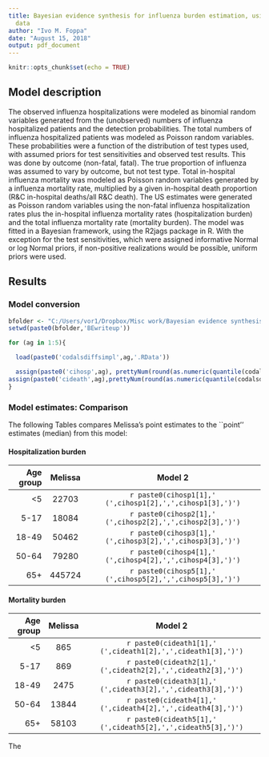 ```yaml
---
title: Bayesian evidence synthesis for influenza burden estimation, using FluSurv-Net
  data
author: "Ivo M. Foppa"
date: "August 15, 2018"
output: pdf_document
---
```

```r
knitr::opts_chunk$set(echo = TRUE)
```

## Model description

The observed influenza hospitalizations were modeled as binomial random variables generated from the (unobserved) numbers of influenza hospitalized patients and the detection probabilities. 
The total numbers of influenza hospitalized patients was modeled as Poisson random variables.
These probabilities were a function of the distribution of test types used, with assumed priors for test sensitivities and observed test results. This was done by outcome (non-fatal, fatal). The true proportion of influenza was assumed to vary by outcome, but not test type. Total in-hospital influenza mortality was modeled as Poisson random variables generated by a influenza mortality rate, multiplied by a given in-hospital death proportion (R&C in-hospital deaths/all R&C death). The US estimates were generated as Poisson random variables using the non-fatal influenza hospitalization rates plus the in-hospital influenza mortality rates (hospitalization burden) and the total influenza mortality rate (mortality burden). The model was fitted in a Bayesian framework, using the R2jags package in R. With the exception for the test sensitivities, which were assigned informative Normal or log Normal priors, if non-positive realizations would be possible, uniform priors were used.

## Results
### Model conversion
```r

bfolder <- "C:/Users/vor1/Dropbox/Misc work/Bayesian evidence synthesis/Bayesian-evidence-synthesis-for-influenza-burden/" #this is an example ...
setwd(paste0(bfolder,'BEwriteup'))

for (ag in 1:5){

  load(paste0('codalsdiffsimpl',ag,'.RData'))

  assign(paste0('cihosp',ag), prettyNum(round(as.numeric(quantile(codalsdiffsimpl$USfluhosp,probs = c(.5,.025,.975))))))
assign(paste0('cideath',ag),prettyNum(round(as.numeric(quantile(codalsdiffsimpl$USfludeath,probs = c(.5,.025,.975))))))
}

```

### Model estimates: Comparison
The following Tables compares Melissa's point estimates to the ``point'' estimates (median) from this model:

#### Hospitalization burden

  Age group  Melissa    Model 2 
----------- --------- -----------
<5           22703     `r paste0(cihosp1[1],' (',cihosp1[2],',',cihosp1[3],')')`
5-17         18084    `r paste0(cihosp2[1],' (',cihosp2[2],',',cihosp2[3],')')`
18-49         50462   `r paste0(cihosp3[1],' (',cihosp3[2],',',cihosp3[3],')')`
50-64         79280    `r paste0(cihosp4[1],' (',cihosp4[2],',',cihosp4[3],')')`
65+           445724   `r paste0(cihosp5[1],' (',cihosp5[2],',',cihosp5[3],')')`

#### Mortality burden

  Age group  Melissa    Model 2 
----------- ---------- ---------
<5           865	     `r paste0(cideath1[1],' (',cideath1[2],',',cideath1[3],')')`
5-17         869       `r paste0(cideath2[1],' (',cideath2[2],',',cideath2[3],')')`
18-49         2475      `r paste0(cideath3[1],' (',cideath3[2],',',cideath3[3],')')`
50-64         13844     `r paste0(cideath4[1],' (',cideath4[2],',',cideath4[3],')')`
65+           58103    `r paste0(cideath5[1],' (',cideath5[2],',',cideath5[3],')')`
		
The 

